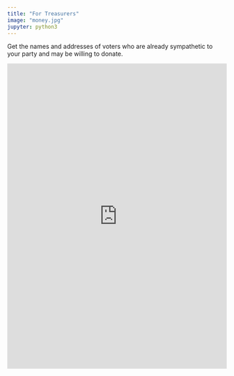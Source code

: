 ```yaml
---
title: "For Treasurers"
image: "money.jpg"
jupyter: python3
---
```


Get the names and addresses of voters who are already sympathetic to your party and may be willing to donate.

<iframe height="700" width="100%" frameborder="no" src="https://dr-iggs.shinyapps.io/GetDonations/"> </iframe>